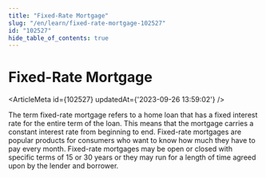 ```yaml
---
title: "Fixed-Rate Mortgage"
slug: "/en/learn/fixed-rate-mortgage-102527"
id: "102527"
hide_table_of_contents: true
---
```



# Fixed-Rate Mortgage

<ArticleMeta id={102527} updatedAt={'2023-09-26 13:59:02'} />
<div className='border-solid border-b border-t-0 my-4 border-[var(--ifm-color-gray-300)]' />

The term fixed-rate mortgage refers to a home loan that has a fixed interest rate for the entire term of the loan. This means that the mortgage carries a constant interest rate from beginning to end. Fixed-rate mortgages are popular products for consumers who want to know how much they have to pay every month. Fixed-rate mortgages may be open or closed with specific terms of 15 or 30 years or they may run for a length of time agreed upon by the lender and borrower.
